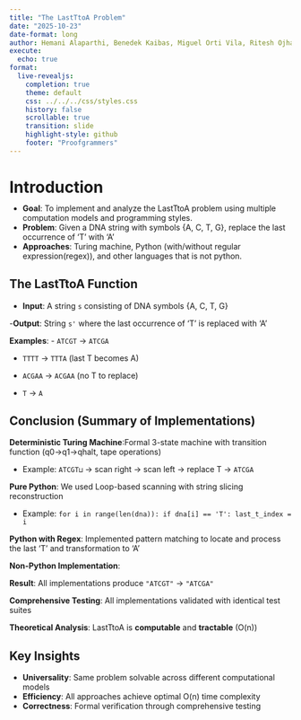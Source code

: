 ```yaml
---
title: "The LastTtoA Problem"
date: "2025-10-23"
date-format: long
author: Hemani Alaparthi, Benedek Kaibas, Miguel Orti Vila, Ritesh Ojha
execute:
  echo: true
format:
  live-revealjs:
    completion: true
    theme: default
    css: ../../../css/styles.css
    history: false
    scrollable: true
    transition: slide
    highlight-style: github
    footer: "Proofgrammers"
---
```


# Introduction

::: {.fragment style="margin-top: -0.5em; font-size: 1em;"} 
- **Goal**: To implement and analyze the LastTtoA problem using multiple computation models and programming styles.
- **Problem**: Given a DNA string with symbols {A, C, T, G}, replace the last occurrence of 'T' with 'A'
- **Approaches**: Turing machine, Python (with/without regular expression(regex)), and other languages that is not python.
:::


## The LastTtoA Function

::: {.fragment}
- **Input**: A string `s` consisting of DNA symbols {A, C, T, G}

-**Output**: String `s'` where the last occurrence of 'T' is replaced with 'A'

**Examples**:
- `ATCGT` → `ATCGA`

- `TTTT` → `TTTA` (last T becomes A)

- `ACGAA` → `ACGAA` (no T to replace)
- `T` → `A`
:::



## Conclusion (Summary of Implementations)

::: {.fragment}
**Deterministic Turing Machine**:Formal 3-state machine with transition function (q0→q1→qhalt, tape operations)

- Example: `ATCGT⊔` → scan right → scan left → replace T → `ATCGA`

**Pure Python**: We used Loop-based scanning with string slicing reconstruction

- Example: `for i in range(len(dna)): if dna[i] == 'T': last_t_index = i`

**Python with Regex**: Implemented pattern matching to locate and process the last 'T' and transformation to 'A'

**Non-Python Implementation**:

**Result**: All implementations produce `"ATCGT"` → `"ATCGA"` 

**Comprehensive Testing**: All implementations validated with identical test suites

**Theoretical Analysis**: LastTtoA is **computable** and **tractable** (O(n))
:::

## Key Insights

::: {.fragment}
- **Universality**: Same problem solvable across different computational models
- **Efficiency**: All approaches achieve optimal O(n) time complexity  
- **Correctness**: Formal verification through comprehensive testing
:::




